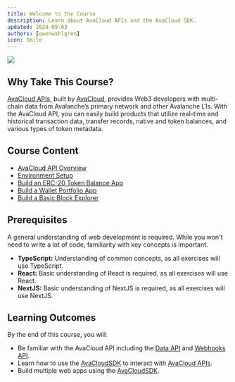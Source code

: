 ```yaml
---
title: Welcome to the Course
description: Learn about AvaCloud APIs and the AvaCloud SDK.
updated: 2024-09-03
authors: [owenwahlgren]
icon: Smile
---
```


![](/course-banner/avacloudapis.jpg)
## Why Take This Course?

[AvaCloud APIs](https://developers.avacloud.io/introduction), built by [AvaCloud](https://avacloud.io/), provides Web3 developers with multi-chain data from Avalanche’s primary network and other Avalanche L1s. With the AvaCloud API, you can easily build products that utilize real-time and historical transaction data, transfer records, native and token balances, and various types of token metadata.

## Course Content

- [AvaCloud API Overview](/academy/avacloudapis/02-overview/01-about)
- [Environment Setup](/academy/avacloudapis/03-environment-setup/01-avacloud-account)
- [Build an ERC-20 Token Balance App](/academy/avacloudapis/04-erc20-token-balance-app/01-overview)
- [Build a Wallet Portfolio App](/academy/avacloudapis/05-wallet-portfolio-app/01-overview)
- [Build a Basic Block Explorer](/academy/avacloudapis/06-block-explorer-app/01-overview)

## Prerequisites

A general understanding of web development is required. While you won't need to write a lot of code, familiarity with key concepts is important.

- **TypeScript:** Understanding of common concepts, as all exercises will use TypeScript.
- **React:** Basic understanding of React is required, as all exercises will use React.
- **NextJS:** Basic understanding of NextJS is required, as all exercises will use NextJS.

## Learning Outcomes

By the end of this course, you will:

- Be familiar with the AvaCloud API including the [Data API](https://developers.avacloud.io/data-api/overview) and [Webhooks API](https://developers.avacloud.io/webhooks-api/overview).
- Learn how to use the [AvaCloudSDK](https://github.com/ava-labs/avacloud-sdk-typescript) to interact with [AvaCloud APIs](https://developers.avacloud.io/introduction).
- Build multiple web apps using the [AvaCloudSDK](https://github.com/ava-labs/avacloud-sdk-typescript).

